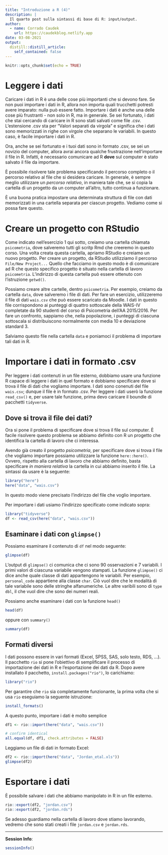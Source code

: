 ```yaml
---
title: "Introduzione a R (4)"
description: |
  Il quarto post sulla sintassi di base di R: input/output.
author:
  - name: Corrado Caudek
    url: https://caudekblog.netlify.app
date: 03-08-2021
output:
  distill::distill_article:
    self_contained: false
---
```



```r
knitr::opts_chunk$set(echo = TRUE)
```

# Leggere i dati


Caricare i dati in R è una delle cose più importanti che si devono fare. Se non puoi importare i dati in R, allora non importa quali trucchetti potresti avere imparato: nulla può essere fatto. Importare i dati è anche una delle cose più frustranti - non solo in R, ma in generale. Se sei fortunato, i dati che stai cercando di caricare in R sono stati salvati come file .csv. L'estensione .csv sta per "Valori separati da virgola" e significa che i dati sono memorizzati in righe con virgole che separano le variabili. In questo caso, è facile importare i dati in R.

Ora, anche se sei fortunato e i tuoi dati sono in formato .csv, se sei un novizio del computer, allora avrai ancora qualche frustrazione nell'importare il file in R. Infatti, è necessario comunicare ad R **dove** sul computer è stato salvato il file da importare.

È possibile risolvere tale problema specificando il percorso completo o il percorso relativo al file che si desidera caricare. In generale, è sempre meglio utilizzare un *percorso relativo*, in maniera tale che, se si copia la cartella di un progetto da un computer all'altro, tutto continua a funzionare.

È una buona pratica impostare una determinata struttura di file con dati memorizzati in una cartella separata per ciascun progetto. Vediamo come si possa fare questo.  


# Creare un progetto con RStudio

Come indicato nell'esercizio 1 qui sotto, creiamo una cartella chiamata `psicometria`, dove salveremo tutti gli scritp Rmd che creeremo in questo corso. Una volta creata questa cartella, apriamo RStudio e creiamo un nuovo progetto. Per creare un progetto, da RStudio utilizziamo il percorso `File/New Project...` Quello che facciamo in questo modo è di comunicare ad R che questo specifico progetto è situato nella cartella di lavoro `psicometria`.
L'indirizzo di questa cartella può essere ottenuto con l'istruzione `getwd()`.

Possiamo creare altre cartelle, dentro `psicometria`.  Per esempio, creiamo da cartella `data`, dove salveremo i file di dati. Per fare un esercizio, utilizzeremo il file di dati `wais.csv` che può essere scaricato da Moodle. 
I dati in questo file corrispondono ai punteggi di quattro sottoscale della WAIS-IV completate da 90 studenti del corso di Psicometria dell'AA 2015/2016. Per fare un confronto, sappiamo che, nella popolazione, i punteggi di ciascuna sottoscala si distribuiscono normalmente con media 10 e deviazione standard 3.

Salviamo questo file nella cartella `data` e poniamoci il problema di importare tali dati in R. 

# Importare i dati in formato .csv

Per leggere i dati contenuti in un file esterno, dobbiamo usare una funzione R capace di leggere i dati in quel formato e dobbiamo specificare dove si trova il file di dati che vogliamo importare. I dati sono conenuti del file ```wais.csv```; dunque il file è in formato .csv. Per leggere i dati userò la funzione ```read_csv()``` e, per usare tale funzione, prima devo caricare il boundle di pacchetti ```tidyverse```.


## Dove si trova il file dei dati?

Ora si pone il problema di specificare dove si trova il file sul computer. 
È facile risolvere questo problema se abbiamo definito con R un progetto che identifica la cartella di lavoro che ci interessa.

Avendo già creato il progetto *psicometria*, per specificare dove si trova il file che vogliamo importare possiamo utilizzare la funzione `here::here()`. Ovvero, rispetto alla cartella di lavoro che abbiamo definito, basta specificare *in maniera relativa* la cartella in cui abbiamo inserito il file. La sintassi da usare è la seguente:

```r
library("here")
here("data", "wais.csv")
```

In questo modo viene precisato l'indirizzo del file che voglio importare.

Per importare i dati usiamo l'indirizzo specificato come indicato sopra:

```r
library("tidyverse")
df <- read_csv(here("data", "wais.csv"))
```

## Esaminare i dati con `glimpse()`

Possiamo esaminare il contenuto di `df` nel modo seguente:

```r
glimpse(df)
```

L'output di `glimpse()` ci comunica che ci sono 90 osservazioni e 7 variabili. I primi valori di ciascuna variabile vengono stampati. La funzione `glimpse()` ci dice anche quale classe di dati appartengono le variabili. Per esempio, `personal_code` appartiene alla classe `char`. Ciò vuol dire che le modalità di tale variabile sono delle stringhe alfanumeriche. Le altre varibili sono di `type` `dbl`, il che vuol dire che sono dei numeri reali.

Possiamo anche esaminare i dati con la funzione `head()`

```r
head(df)
```

oppure con `summary()`

```r
summary(df)
```

## Formati diversi

I dati possono essere in vari formati (Excel, SPSS, SAS, solo testo, RDS, ...). Il pacchetto `rio` si pone l'obiettivo di semplificare il processo di importazione dei dati in R e l'esportazione dei dati da R. Dopo avere installato il pacchetto, `install.packages("rio")`, lo carichiamo:

```r
library("rio")
```

Per garantire che `rio` sia completamente funzionante, la prima volta che si usa `rio` eseguiamo la seguente istruzione:

```r
install_formats()
```

A questo punto, importare i dati è molto semplice

```r
df1 <- rio::import(here("data", "wais.csv"))

# confirm identical
all.equal(df, df1, check.attributes = FALSE)
```

Leggiamo un file di dati in formato Excel:

```r
df2 <- rio::import(here("data", "Jordan_etal.xls"))
glimpse(df2)
```

# Esportare i dati

È possibile salvare i dati che abbiamo manipolato in R in un file esterno.

```r
rio::export(df2, "jordan.csv")
rio::export(df2, "jordan.rds")
```

Se adesso guardiamo nella cartella di lavoro dove stiamo lavorando, vedremo che sono stati creati i file `jordan.csv` e `jordan.rds`.


-----

**Session Info**:

```r
sessionInfo()
```




